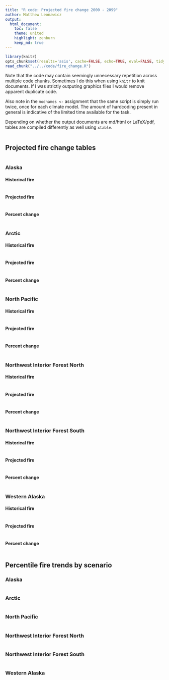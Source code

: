 ```yaml
---
title: "R code: Projected fire change 2000 - 2099"
author: Matthew Leonawicz
output:
  html_document:
    toc: false
    theme: united
    highlight: zenburn
    keep_md: true
---
```


```r
library(knitr)
opts_chunk$set(results='asis', cache=FALSE, echo=TRUE, eval=FALSE, tidy=TRUE, message=FALSE, warning=FALSE)
read_chunk("../../code/fire_change.R")
```

Note that the code may contain seemingly unnecessary repetition across multiple code chunks.
Sometimes I do this when using `knitr` to knit documents.
If I was strictly outputing graphics files I would remove apparent duplicate code.

Also note in the `modnames <-` assignment that the same script is simply run twice, once for each climate model.
The amount of hardcoding present in general is indicative of the limited time available for the task.

Depending on whether the output documents are md/html or LaTeX/pdf, tables are compiled differently as well using `xtable`.

```r
```

## Projected fire change tables
```r
```

### Alaska
#### Historical fire
```r
```

#### Projected fire
```r
```

#### Percent change
```r
```

### Arctic
#### Historical fire
```r
```

#### Projected fire
```r
```

#### Percent change
```r
```

### North Pacific
#### Historical fire
```r
```

#### Projected fire
```r
```

#### Percent change
```r
```

### Northwest Interior Forest North
#### Historical fire
```r
```

#### Projected fire
```r
```

#### Percent change
```r
```

### Northwest Interior Forest South
#### Historical fire
```r
```

#### Projected fire
```r
```

#### Percent change
```r
```

### Western Alaska
#### Historical fire
```r
```

#### Projected fire
```r
```

#### Percent change
```r
```

## Percentile fire trends by scenario
### Alaska
```r
```

### Arctic
```r
```

### North Pacific
```r
```

### Northwest Interior Forest North
```r
```

### Northwest Interior Forest South
```r
```

### Western Alaska
```r
```

